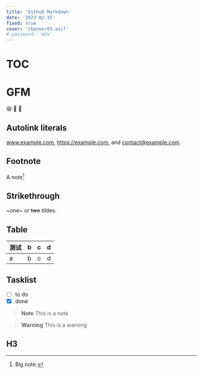 ```yaml
---
title: 'Github Markdown'
date: '2023-02-15'
fixed: true
cover: '/banner03.avif'
# password: 'mdx'
---
```


# TOC

# GFM

:smile:
:tada:
:rocket:

## Autolink literals

www.example.com, https://example.com, and contact@example.com.

## Footnote

A note[^1]

[^1]: Big note.

## Strikethrough

~one~ or ~~two~~ tildes.

## Table

| 测试 | b   |   c |  d  |
| ---- | :-- | --: | :-: |
| a    | b   |   c |  d  |

## Tasklist

- [ ] to do
- [x] done

> **Note**
> This is a note

> **Warning**
> This is a warning

## H3

